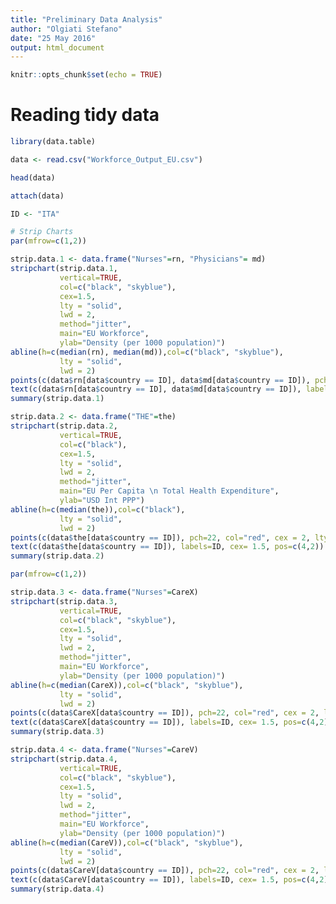 ```yaml
---
title: "Preliminary Data Analysis"
author: "Olgiati Stefano"
date: "25 May 2016"
output: html_document
---
```


```r
knitr::opts_chunk$set(echo = TRUE)
```

# 

# Reading tidy data

```r
library(data.table)

data <- read.csv("Workforce_Output_EU.csv")

head(data)

attach(data)
```


```r
ID <- "ITA"

```



```r
# Strip Charts
par(mfrow=c(1,2))

strip.data.1 <- data.frame("Nurses"=rn, "Physicians"= md)
stripchart(strip.data.1, 
           vertical=TRUE,
           col=c("black", "skyblue"),
           cex=1.5,
           lty = "solid", 
           lwd = 2,
           method="jitter", 
           main="EU Workforce",
           ylab="Density (per 1000 population)")
abline(h=c(median(rn), median(md)),col=c("black", "skyblue"),
           lty = "solid", 
           lwd = 2) 
points(c(data$rn[data$country == ID], data$md[data$country == ID]), pch=22, col="red", cex = 2, lty = "solid", lwd = 2)
text(c(data$rn[data$country == ID], data$md[data$country == ID]), labels=ID, cex= 1.5, pos=c(4,2))
summary(strip.data.1)

strip.data.2 <- data.frame("THE"=the)
stripchart(strip.data.2, 
           vertical=TRUE,
           col=c("black"),
           cex=1.5,
           lty = "solid", 
           lwd = 2,
           method="jitter", 
           main="EU Per Capita \n Total Health Expenditure",
           ylab="USD Int PPP")
abline(h=c(median(the)),col=c("black"),
           lty = "solid", 
           lwd = 2)
points(c(data$the[data$country == ID]), pch=22, col="red", cex = 2, lty = "solid", lwd = 2)
text(c(data$the[data$country == ID]), labels=ID, cex= 1.5, pos=c(4,2))
summary(strip.data.2)

par(mfrow=c(1,2))

strip.data.3 <- data.frame("Nurses"=CareX)
stripchart(strip.data.3, 
           vertical=TRUE,
           col=c("black", "skyblue"),
           cex=1.5,
           lty = "solid", 
           lwd = 2,
           method="jitter", 
           main="EU Workforce",
           ylab="Density (per 1000 population)")
abline(h=c(median(CareX)),col=c("black", "skyblue"),
           lty = "solid", 
           lwd = 2) 
points(c(data$CareX[data$country == ID]), pch=22, col="red", cex = 2, lty = "solid", lwd = 2)
text(c(data$CareX[data$country == ID]), labels=ID, cex= 1.5, pos=c(4,2))
summary(strip.data.3)

strip.data.4 <- data.frame("Nurses"=CareV)
stripchart(strip.data.4, 
           vertical=TRUE,
           col=c("black", "skyblue"),
           cex=1.5,
           lty = "solid", 
           lwd = 2,
           method="jitter", 
           main="EU Workforce",
           ylab="Density (per 1000 population)")
abline(h=c(median(CareV)),col=c("black", "skyblue"),
           lty = "solid", 
           lwd = 2) 
points(c(data$CareV[data$country == ID]), pch=22, col="red", cex = 2, lty = "solid", lwd = 2)
text(c(data$CareV[data$country == ID]), labels=ID, cex= 1.5, pos=c(4,2))
summary(strip.data.4)

```

